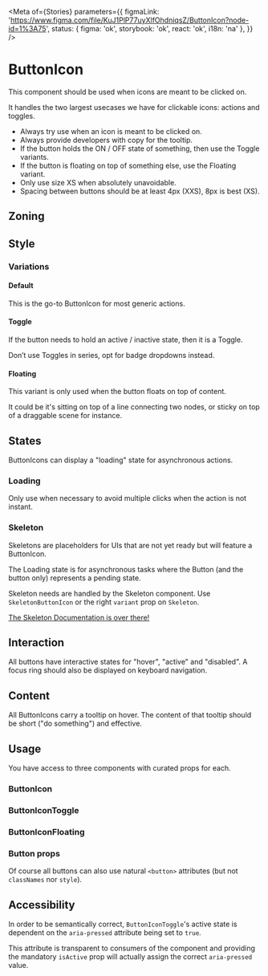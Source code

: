 
<Meta
	of={Stories}
	parameters={{
		figmaLink: 'https://www.figma.com/file/KuJ1PlP77uyXlfOhdniqsZ/ButtonIcon?node-id=1%3A75',
		status: { figma: 'ok', storybook: 'ok', react: 'ok', i18n: 'na' },
	}}
/>

# ButtonIcon

This component should be used when icons are meant to be clicked on.

It handles the two largest usecases we have for clickable icons: actions and toggles.

- Always try use when an icon is meant to be clicked on.
- Always provide developers with copy for the tooltip.
- If the button holds the ON / OFF state of something, then use the Toggle variants.
- If the button is floating on top of something else, use the Floating variant.
- Only use size XS when absolutely unavoidable.
- Spacing between buttons should be at least 4px (XXS), 8px is best (XS).

## Zoning

<FigmaImage
	src="https://www.figma.com/file/qc8oUSyVJM67gSsbTShftt/%F0%9F%93%90-Zoning?node-id=1049%3A415"
	alt="zoning image for ButtonIcons"
/>

## Style

### Variations

<FigmaImage
	src="https://www.figma.com/file/KuJ1PlP77uyXlfOhdniqsZ/ButtonIcon?node-id=3232%3A34023"
	alt="variations image for ButtonIcon"
/>

<Canvas withSource="closed">
	<Story story={Stories.Variations} />
</Canvas>

#### Default

This is the go-to ButtonIcon for most generic actions.

<Canvas>
	<Story story={Stories.DefaultButtonIcon} />
</Canvas>

#### Toggle

If the button needs to hold an active / inactive state, then it is a Toggle.

Don’t use Toggles in series, opt for badge dropdowns instead.

<Canvas>
	<Story story={Stories.DefaultButtonIconToggle} />
</Canvas>

#### Floating

This variant is only used when the button floats on top of content.

It could be it's sitting on top of a line connecting two nodes, or sticky on top of a draggable scene for instance.

<Canvas>
	<Story story={Stories.DefaultButtonIconFloating} />
</Canvas>

## States

ButtonIcons can display a "loading" state for asynchronous actions.

### Loading

Only use when necessary to avoid multiple clicks when the action is not instant.

<Canvas>
	<Story story={Stories.Loading} />
</Canvas>

### Skeleton

Skeletons are placeholders for UIs that are not yet ready but will feature a ButtonIcon.

The Loading state is for asynchronous tasks where the Button (and the button only) represents a pending state.

Skeleton needs are handled by the Skeleton component. Use `SkeletonButtonIcon` or the right `variant` prop on `Skeleton`.

<Canvas>
	<Story story={Stories.ButtonIconSkeletons} />
</Canvas>

[The Skeleton Documentation is over there!](/docs/components-skeleton--skeleton-button-story)

## Interaction

All buttons have interactive states for "hover", "active" and "disabled". A focus ring should also be displayed on keyboard navigation.

## Content

All ButtonIcons carry a tooltip on hover. The content of that tooltip should be short ("do something") and effective.

## Usage

You have access to three components with curated props for each.

### ButtonIcon

<Canvas>
	<Story story={Stories.Default} />
</Canvas>

<ArgTypes of={Stories.Default} />

### ButtonIconToggle

<Canvas>
	<Story story={Stories.Toggle} />
</Canvas>

<ArgTypes of={Stories.Toggle} />

### ButtonIconFloating

<Canvas>
	<Story story={Stories.Floating} />
</Canvas>

<ArgTypes of={Stories.Floating} />

### Button props

Of course all buttons can also use natural `<button>` attributes (but not `classNames` nor `style`).

<Canvas>
	<Story story={Stories.NaturalButtonProps} />
</Canvas>

## Accessibility

In order to be semantically correct, `ButtonIconToggle`'s active state is dependent on the `aria-pressed` attribute being set to `true`.

This attribute is transparent to consumers of the component and providing the mandatory `isActive` prop will actually assign the correct `aria-pressed` value.
